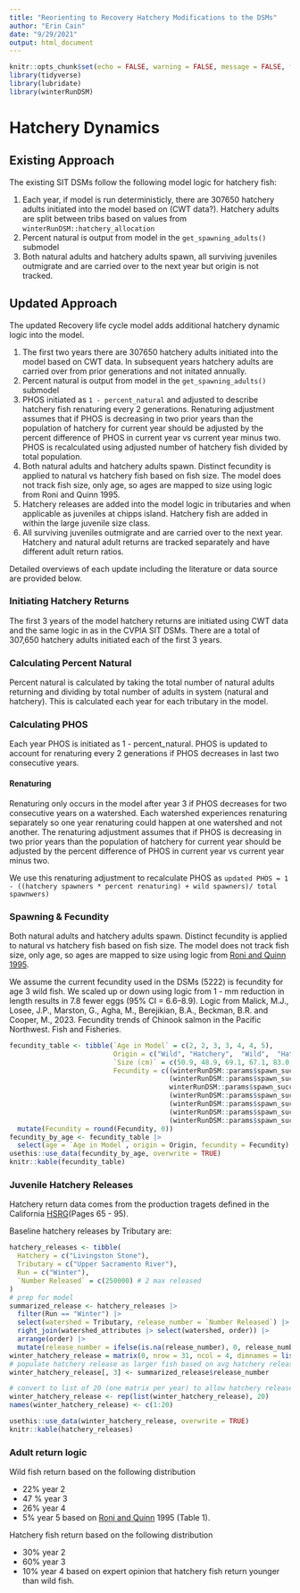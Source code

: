```yaml
---
title: "Reorienting to Recovery Hatchery Modifications to the DSMs"
author: "Erin Cain"
date: "9/29/2021"
output: html_document    
---
```


```r
knitr::opts_chunk$set(echo = FALSE, warning = FALSE, message = FALSE, fig.width=15, fig.height=10)
library(tidyverse)
library(lubridate)
library(winterRunDSM)
```

# Hatchery Dynamics

## Existing Approach

The existing SIT DSMs follow the following model logic for hatchery fish:

1)  Each year, if model is run deterministicly, there are 307650 hatchery adults initiated into the model based on (CWT data?). Hatchery adults are split between tribs based on values from `winterRunDSM::hatchery_allocation`
2)  Percent natural is output from model in the `get_spawning_adults()` submodel
3)  Both natural adults and hatchery adults spawn, all surviving juveniles outmigrate and are carried over to the next year but origin is not tracked.

## Updated Approach

The updated Recovery life cycle model adds additional hatchery dynamic logic into the model. 

1) The first two years there are 307650 hatchery adults initiated into the model based on CWT data. In subsequent years hatchery adults are carried over from prior generations and not initated annually. 
2) Percent natural is output from model in the `get_spawning_adults()` submodel\
3) PHOS initiated as `1 - percent_natural` and adjusted to describe hatchery fish renaturing every 2 generations. Renaturing adjustment assumes that if PHOS is decreasing in two prior years than the population of hatchery for current year should be adjusted by the percent difference of PHOS in current year vs current year minus two. PHOS is recalculated using adjusted number of hatchery fish divided by total population. 
4) Both natural adults and hatchery adults spawn. Distinct fecundity is applied to natural vs hatchery fish based on fish size. The model does not track fish size, only age, so ages are mapped to size using logic from Roni and Quinn 1995. 
5) Hatchery releases are added into the model logic in tributaries and when applicable as juveniles at chipps island. Hatchery fish are added in within the large juvenile size class. 
6) All surviving juveniles outmigrate and are carried over to the next year. Hatchery and natural adult returns are tracked separately and have different adult return ratios.

Detailed overviews of each update including the literature or data source are provided below.

### Initiating Hatchery Returns

The first 3 years of the model hatchery returns are initiated using CWT data and the same logic in as in the CVPIA SIT DSMs. There are a total of 307,650 hatchery adults initiated each of the first 3 years.

### Calculating Percent Natural
Percent natural is calculated by taking the total number of natural adults returning and dividing by total number of adults in system (natural and hatchery). This is calculated each year for each tributary in the model. 

### Calculating PHOS

Each year PHOS is initiated as 1 - percent_natural. PHOS is updated to account for renaturing every 2 generations if PHOS decreases in last two consecutive years. 

#### Renaturing

Renaturing only occurs in the model after year 3 if PHOS decreases for two consecutive years on a watershed.
Each watershed experiences renaturing separately so one year renaturing could happen at one watershed and not another. 
The renaturing adjustment assumes that if PHOS is decreasing in two prior years than the population of hatchery for current year should be adjusted by the percent difference of PHOS in current year vs current year minus two. 

We use this renaturing adjustment to recalculate PHOS as `updated PHOS = 1 - ((hatchery spawners * percent renaturing) + wild spawners)/ total spawnwers)`

### Spawning & Fecundity 
Both natural adults and hatchery adults spawn. Distinct fecundity is applied to natural vs hatchery fish based on fish size. The model does not track fish size, only age, so ages are mapped to size using logic from [Roni and Quinn 1995](https://reorienting-to-recovery.s3.us-west-1.amazonaws.com/RoniandQuinn1995.pdf). 

We assume the current fecundity used in the DSMs (5222) is fecundity for age 3 wild fish. We scaled up or down using logic from 1 - mm reduction in length results in 7.8 fewer eggs (95% CI = 6.6–8.9). Logic from Malick, M.J., Losee, J.P., Marston, G., Agha, M., Berejikian, B.A., Beckman, B.R. and Cooper, M., 2023. Fecundity trends of Chinook salmon in the Pacific Northwest. Fish and Fisheries.

```r
fecundity_table <- tibble(`Age in Model` = c(2, 2, 3, 3, 4, 4, 5),
                          Origin = c("Wild", "Hatchery",  "Wild",  "Hatchery",  "Wild", "Hatchery", "Wild"), 
                          `Size (cm)` = c(50.9, 48.9, 69.1, 67.1, 83.0, 81.0, 85),
                          Fecundity = c((winterRunDSM::params$spawn_success_fecundity - ((69.1 - 50.9) * 10 * 7.8)), 
                                        (winterRunDSM::params$spawn_success_fecundity - ((69.1 - 48.9) * 10 * 7.8)), 
                                        winterRunDSM::params$spawn_success_fecundity, 
                                        (winterRunDSM::params$spawn_success_fecundity - ((69.1 -  67.1) * 10 * 7.8)), 
                                        (winterRunDSM::params$spawn_success_fecundity - ((69.1 - 83.0) * 10 * 7.8)),
                                        (winterRunDSM::params$spawn_success_fecundity - ((69.1 - 81.0) * 10 * 7.8)),
                                        (winterRunDSM::params$spawn_success_fecundity - ((69.1 - 85) * 10 * 7.8)))) |> 
  mutate(Fecundity = round(Fecundity, 0))
fecundity_by_age <- fecundity_table |> 
  select(age = `Age in Model`, origin = Origin, fecundity = Fecundity) 
usethis::use_data(fecundity_by_age, overwrite = TRUE)
knitr::kable(fecundity_table)
```



### Juvenile Hatchery Releases

Hatchery return data comes from the production tragets defined in the California [HSRG](California HSRG: https://swfsc-publications.fisheries.noaa.gov/publications/CR/2012/2012California.pdf)(Pages 65 - 95).

Baseline hatchery releases by Tributary are: 

```r
hatchery_releases <- tibble(
  Hatchery = c("Livingston Stone"),
  Tributary = c("Upper Sacramento River"),
  Run = c("Winter"),
  `Number Released` = c(250000) # 2 max released
)
# prep for model 
summarized_release <- hatchery_releases |>
  filter(Run == "Winter") |> 
  select(watershed = Tributary, release_number = `Number Released`) |> 
  right_join(watershed_attributes |> select(watershed, order)) |>
  arrange(order) |>
  mutate(release_number = ifelse(is.na(release_number), 0, release_number)) 
winter_hatchery_release = matrix(0, nrow = 31, ncol = 4, dimnames = list(winterRunDSM::watershed_labels, c("s", "m", "l", "xl")))
# populate hatchery release as larger fish based on avg hatchery release data
winter_hatchery_release[, 3] <- summarized_release$release_number

# convert to list of 20 (one matrix per year) to allow hatchery releases to vary annually
winter_hatchery_release <- rep(list(winter_hatchery_release), 20)
names(winter_hatchery_release) <- c(1:20)

usethis::use_data(winter_hatchery_release, overwrite = TRUE)
knitr::kable(hatchery_releases)
```

### Adult return logic

Wild fish return based on the following distribution 

- 22% year 2
- 47 % year 3
- 26% year 4
- 5% year 5
based on [Roni and Quinn](https://reorienting-to-recovery.s3.us-west-1.amazonaws.com/RoniandQuinn1995.pdf) 1995 (Table 1). 

Hatchery fish return based on the following distribution 

- 30% year 2
- 60% year 3
- 10% year 4
based on expert opinion that hatchery fish return younger than wild fish.